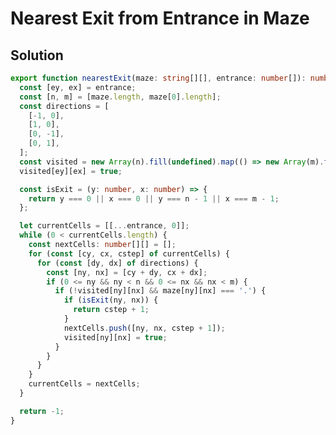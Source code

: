 # Nearest Exit from Entrance in Maze

## Solution

```typescript filename="solution.ts" copy 
export function nearestExit(maze: string[][], entrance: number[]): number {
  const [ey, ex] = entrance;
  const [n, m] = [maze.length, maze[0].length];
  const directions = [
    [-1, 0],
    [1, 0],
    [0, -1],
    [0, 1],
  ];
  const visited = new Array(n).fill(undefined).map(() => new Array(m).fill(false));
  visited[ey][ex] = true;

  const isExit = (y: number, x: number) => {
    return y === 0 || x === 0 || y === n - 1 || x === m - 1;
  };

  let currentCells = [[...entrance, 0]];
  while (0 < currentCells.length) {
    const nextCells: number[][] = [];
    for (const [cy, cx, cstep] of currentCells) {
      for (const [dy, dx] of directions) {
        const [ny, nx] = [cy + dy, cx + dx];
        if (0 <= ny && ny < n && 0 <= nx && nx < m) {
          if (!visited[ny][nx] && maze[ny][nx] === '.') {
            if (isExit(ny, nx)) {
              return cstep + 1;
            }
            nextCells.push([ny, nx, cstep + 1]);
            visited[ny][nx] = true;
          }
        }
      }
    }
    currentCells = nextCells;
  }

  return -1;
}
```